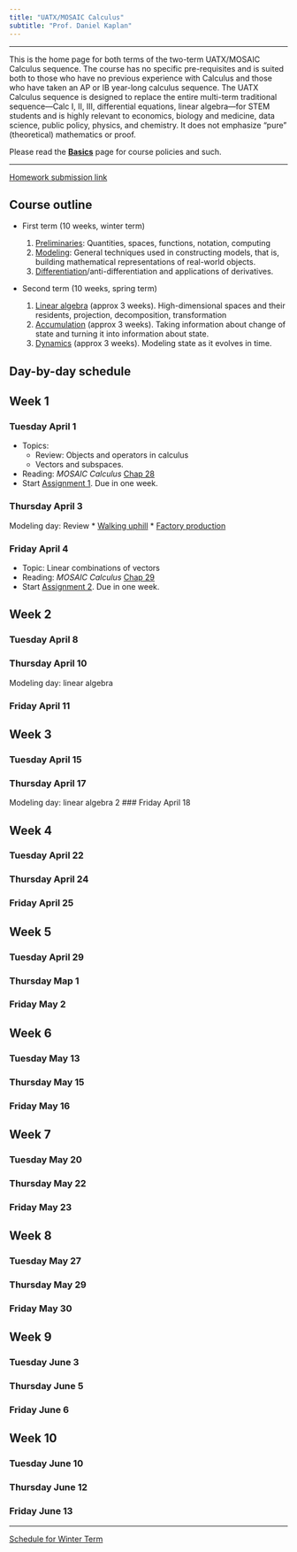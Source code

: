 ```yaml
---
title: "UATX/MOSAIC Calculus"
subtitle: "Prof. Daniel Kaplan"
---
```




------

This is the home page for both terms of the two-term UATX/MOSAIC Calculus sequence. The course has no specific pre-requisites and is suited both to those who have no previous experience with Calculus and those who have taken an AP or IB year-long calculus sequence. The UATX Calculus sequence is designed to replace the entire multi-term traditional sequence---Calc I, II, III, differential equations, linear algebra---for STEM students and is highly relevant to economics, biology and medicine, data science, public policy, physics, and chemistry. It does not emphasize "pure" (theoretical) mathematics or proof.

Please read the [**Basics**](basics.html) page for course policies and such. 

------

[Homework submission link](https://docs.google.com/forms/d/e/1FAIpQLSdvTVopfAxoEUcmXzi7CH6YoTpUzEwy2B3mtLmrgWptfIckVA/viewform?usp=dialog target="_blank")

## Course outline

* First term (10 weeks, winter term)

    1. [Preliminaries](https://www.mosaic-web.org/MOSAIC-Calculus/Textbook/preliminaries-part.html): Quantities, spaces, functions, notation, computing
    2. [Modeling](https://www.mosaic-web.org/MOSAIC-Calculus/Textbook/modeling-part.html): General techniques used in constructing models, that is, building mathematical representations of real-world objects.
    3. [Differentiation](https://www.mosaic-web.org/MOSAIC-Calculus/Textbook/differentiation-part.html)/anti-differentiation and applications of derivatives.

* Second term (10 weeks, spring term)

    1. [Linear algebra](https://www.mosaic-web.org/MOSAIC-Calculus/Textbook/linear-combinations-part.html) (approx 3 weeks). High-dimensional spaces and their residents, projection, decomposition, transformation
    2. [Accumulation](https://www.mosaic-web.org/MOSAIC-Calculus/Textbook/accumulation-part.html) (approx 3 weeks). Taking information about change of state and turning it into information about state.
    3. [Dynamics](https://www.mosaic-web.org/MOSAIC-Calculus/Textbook/dynamics-part.html) (approx 3 weeks). Modeling state as it evolves in time.
    




## Day-by-day schedule

## Week 1 {-}

### Tuesday April 1

- Topics: 
    * Review: Objects and operators in calculus
    * Vectors and subspaces.
- Reading: *MOSAIC Calculus* [Chap 28 ](https://www.mosaic-web.org/MOSAIC-Calculus/Textbook/Linear-combinations/28-Vectors.html) 
- Start [Assignment 1](./assignments/Day-31/index-assignment-31.html). Due in one week.

### Thursday April 3

Modeling day: Review
* [Walking uphill](projects/Walking-uphill/)
* [Factory production](projects/Cobb-Douglas)

### Friday April 4

- Topic: Linear combinations of vectors
- Reading: *MOSAIC Calculus* [Chap 29 ](https://www.mosaic-web.org/MOSAIC-Calculus/Textbook/Linear-combinations/29-linear-combinations.html) 
- Start [Assignment 2](./assignments/Day-34/index-assignment-34.html). Due in one week.


## Week 2  {-}

### Tuesday April 8



### Thursday April 10

Modeling day: linear algebra

### Friday April 11


## Week 3  {-}

### Tuesday April 15



### Thursday April 17

Modeling day: linear algebra 2
### Friday April 18

## Week 4  {-}

### Tuesday April 22


### Thursday April 24


### Friday April 25

## Week 5  {-}

### Tuesday April 29


### Thursday Map 1


### Friday May 2

## Week 6  {-}

### Tuesday May 13


### Thursday May 15


### Friday May 16

## Week 7 {-}

### Tuesday May 20


### Thursday May 22


### Friday May 23

## Week 8 {-}

### Tuesday May 27


### Thursday May 29


### Friday May 30

## Week 9 {-}

### Tuesday June 3


### Thursday June 5


### Friday June 6

## Week 10 {-}

### Tuesday June 10

### Thursday June 12

### Friday June 13





-------

[Schedule for Winter Term](winter-term.html)




<!-- THIS IS PAST STUFF. YOU SHOULD BE EDITING ABOVE THIS LINE -->

